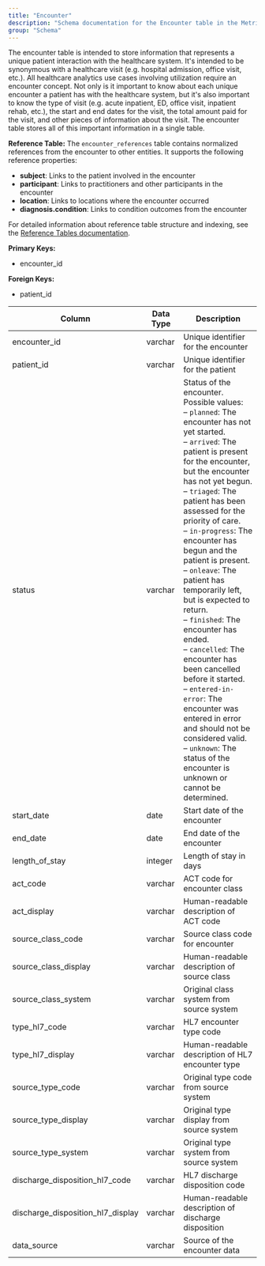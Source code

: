 ```yaml
---
title: "Encounter"
description: "Schema documentation for the Encounter table in the Metriport data model"
group: "Schema"
---
```


The encounter table is intended to store information that represents a unique patient interaction with the healthcare system. It's intended to be synonymous with a healthcare visit (e.g. hospital admission, office visit, etc.). All healthcare analytics use cases involving utilization require an encounter concept. Not only is it important to know about each unique encounter a patient has with the healthcare system, but it's also important to know the type of visit (e.g. acute inpatient, ED, office visit, inpatient rehab, etc.), the start and end dates for the visit, the total amount paid for the visit, and other pieces of information about the visit. The encounter table stores all of this important information in a single table.

**Reference Table:**
The `encounter_references` table contains normalized references from the encounter to other entities. It supports the following reference properties:
* **subject**: Links to the patient involved in the encounter
* **participant**: Links to practitioners and other participants in the encounter
* **location**: Links to locations where the encounter occurred
* **diagnosis.condition**: Links to condition outcomes from the encounter

For detailed information about reference table structure and indexing, see the [Reference Tables documentation](/medical-api/handling-data/schema/reference-tables).

**Primary Keys:**
* encounter_id

**Foreign Keys:**
* patient_id

| Column | Data Type | Description |
| ------ | --------- | ----------- |
| encounter_id | varchar | Unique identifier for the encounter |
| patient_id | varchar | Unique identifier for the patient |
| status | varchar | Status of the encounter. Possible values:<br/>– <code>planned</code>: The encounter has not yet started.<br/>– <code>arrived</code>: The patient is present for the encounter, but the encounter has not yet begun.<br/>– <code>triaged</code>: The patient has been assessed for the priority of care.<br/>– <code>in-progress</code>: The encounter has begun and the patient is present.<br/>– <code>onleave</code>: The patient has temporarily left, but is expected to return.<br/>– <code>finished</code>: The encounter has ended.<br/>– <code>cancelled</code>: The encounter has been cancelled before it started.<br/>– <code>entered-in-error</code>: The encounter was entered in error and should not be considered valid.<br/>– <code>unknown</code>: The status of the encounter is unknown or cannot be determined.|
| start_date | date | Start date of the encounter |
| end_date | date | End date of the encounter |
| length_of_stay | integer | Length of stay in days |
| act_code | varchar | ACT code for encounter class |
| act_display | varchar | Human-readable description of ACT code |
| source_class_code | varchar | Source class code for encounter |
| source_class_display | varchar | Human-readable description of source class |
| source_class_system | varchar | Original class system from source system |
| type_hl7_code | varchar | HL7 encounter type code |
| type_hl7_display | varchar | Human-readable description of HL7 encounter type |
| source_type_code | varchar | Original type code from source system |
| source_type_display | varchar | Original type display from source system |
| source_type_system | varchar | Original type system from source system |
| discharge_disposition_hl7_code | varchar | HL7 discharge disposition code |
| discharge_disposition_hl7_display | varchar | Human-readable description of discharge disposition |
| data_source | varchar | Source of the encounter data |
